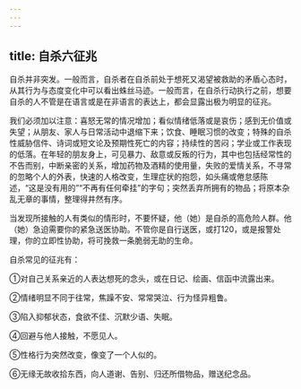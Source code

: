```yaml
---
---
---
```

title: 自杀六征兆
---



自杀并非突发。一般而言，自杀者在自杀前处于想死又渴望被救助的矛盾心态时，从其行为与态度变化中可以看出蛛丝马迹。一般而言，在自杀行动执行之前，想要自杀的人不管是在语言或是在非语言的表达上，都会显露出极为明显的征兆。

我们必须加以注意：喜怒无常的情况增加；看似情绪低落或是哀伤；感到无价值或失望；从朋友、家人与日常活动中退缩下来；饮食、睡眠习惯的改变；特殊的自杀性威胁信件、诗词或短文论及预期性死亡的内容；持续性的苦闷；学业或工作表现的低落。在年轻的朋友身上，可见暴力、敌意或反叛的行为，其中也包括经常性的不告而别，中断亲密的关系，增加药物及酒精的使用量，失败的爱情关系，不寻常的忽略个人的外表，快速的人格改变，生理症状的抱怨，如头痛或倦怠感陈述，“这是没有用的”“不再有任何牵挂”的字句；突然丢弃所拥有的物品；将原本杂乱无章的事情，整理得井然有序。

当发现所接触的人有类似的情形时，不要怀疑，他（她）是自杀的高危险人群。他（她）急迫需要你的紧急送医协助。不管你是自行送医，或打120，或是报警处理，你的立即性协助，将可挽救一条脆弱无助的生命。

自杀常见的征兆有：

①对自己关系亲近的人表达想死的念头，或在日记、绘画、信函中流露出来。

②情绪明显不同于往常，焦躁不安、常常哭泣、行为怪异粗鲁。

③陷入抑郁状态，食欲不佳、沉默少语、失眠。

④回避与他人接触，不愿见人。

⑤性格行为突然改变，像变了一个人似的。

⑥无缘无故收拾东西，向人道谢、告别、归还所借物品，赠送纪念品。